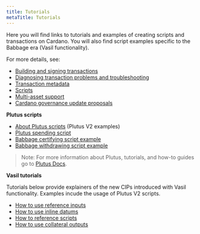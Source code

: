 ```yaml
---
title: Tutorials
metaTitle: Tutorials
---
```


Here you will find links to tutorials and examples of creating scripts and transactions on Cardano. You will also find script examples specific to the Babbage era (Vasil functionality).

For more details, see:  
  
-   [Building and signing transactions](https://github.com/input-output-hk/cardano-node/blob/master/doc/reference/building-and-signing-tx.md)
-   [Diagnosing transaction problems and troubleshooting](https://github.com/input-output-hk/cardano-node/blob/master/doc/reference/diagnosing-transactions.md)
-   [Transaction metadata](https://github.com/input-output-hk/cardano-node/blob/master/doc/reference/tx-metadata.md)
-   [Scripts](https://github.com/input-output-hk/cardano-node/blob/master/doc/reference/simple-scripts.md)
-   [Multi-asset support](https://github.com/input-output-hk/cardano-node/blob/master/doc/reference/native-tokens/01-multi-assets.md)
-   [Cardano governance update proposals](https://github.com/input-output-hk/cardano-node/blob/master/doc/reference/cardano-governance.md)
    
**Plutus scripts**

-   [About Plutus scripts](https://github.com/input-output-hk/cardano-node/blob/master/doc/reference/plutus/babbage-script-example.md) (Plutus V2 examples)
-   [Plutus spending script](https://github.com/input-output-hk/cardano-node/blob/master/doc/reference/plutus/plutus-spending-script-example.md)
-   [Babbage certifying script example](https://github.com/input-output-hk/cardano-node/blob/master/doc/reference/plutus/babbage-certifying-script-example.md)
-   [Babbage withdrawing script example](https://github.com/input-output-hk/cardano-node/blob/master/doc/reference/plutus/babbage-withdrawing-script-example.md)
    
>Note: For more information about Plutus, tutorials, and how-to guides go to [Plutus Docs](https://plutus.readthedocs.io/en/latest/).

**Vasil tutorials**

Tutorials below provide explainers of the new CIPs introduced with Vasil functionality. Examples incude the usage of Plutus V2 scripts. 

- [How to use reference inputs](https://github.com/perturbing/vasil-tests/blob/main/reference-inputs-cip-31.md)
- [How to use inline datums](https://github.com/perturbing/vasil-tests/blob/main/inline-datums-cip-32.md)
- [How to reference scripts](https://github.com/perturbing/vasil-tests/blob/main/referencing-scripts-cip-33.md)
- [How to use collateral outputs](https://github.com/perturbing/vasil-tests/blob/main/collateral-output-cip-40.md)
